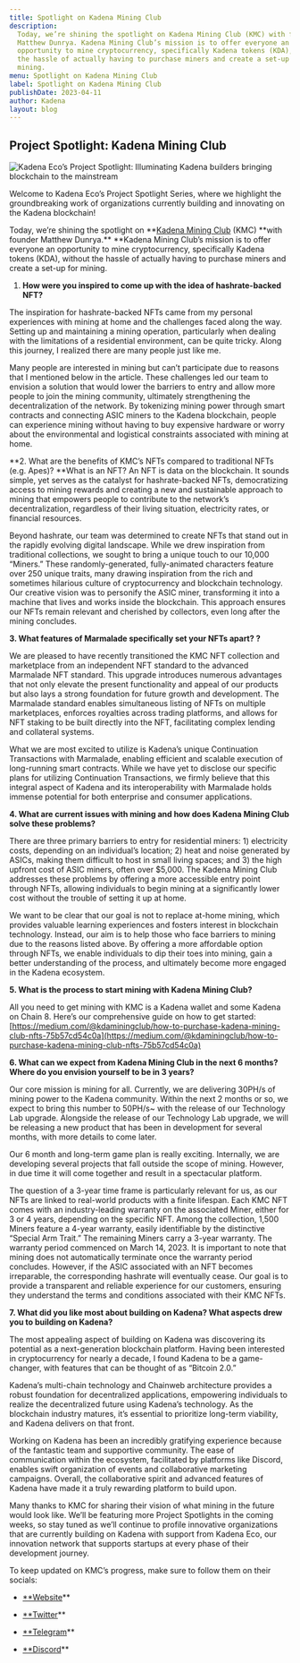 ```yaml
---
title: Spotlight on Kadena Mining Club
description:
  Today, we’re shining the spotlight on Kadena Mining Club (KMC) with founder
  Matthew Dunrya. Kadena Mining Club’s mission is to offer everyone an
  opportunity to mine cryptocurrency, specifically Kadena tokens (KDA), without
  the hassle of actually having to purchase miners and create a set-up for
  mining.
menu: Spotlight on Kadena Mining Club
label: Spotlight on Kadena Mining Club
publishDate: 2023-04-11
author: Kadena
layout: blog
---
```


## Project Spotlight: Kadena Mining Club

![Kadena Eco’s Project Spotlight: Illuminating Kadena builders bringing blockchain to the mainstream](/assets/blog/1_uvrDltNpWnMpAt3ptGnk8A.webp)

Welcome to Kadena Eco’s Project Spotlight Series, where we highlight the
groundbreaking work of organizations currently building and innovating on the
Kadena blockchain!

Today, we’re shining the spotlight on
**[Kadena Mining Club](https://kdamining.club/) (KMC) **with founder Matthew
Dunrya.\*\* \*\*Kadena Mining Club’s mission is to offer everyone an opportunity
to mine cryptocurrency, specifically Kadena tokens (KDA), without the hassle of
actually having to purchase miners and create a set-up for mining.

1.  **How were you inspired to come up with the idea of hashrate-backed NFT?**

The inspiration for hashrate-backed NFTs came from my personal experiences with
mining at home and the challenges faced along the way. Setting up and
maintaining a mining operation, particularly when dealing with the limitations
of a residential environment, can be quite tricky. Along this journey, I
realized there are many people just like me.

Many people are interested in mining but can’t participate due to reasons that I
mentioned below in the article. These challenges led our team to envision a
solution that would lower the barriers to entry and allow more people to join
the mining community, ultimately strengthening the decentralization of the
network. By tokenizing mining power through smart contracts and connecting ASIC
miners to the Kadena blockchain, people can experience mining without having to
buy expensive hardware or worry about the environmental and logistical
constraints associated with mining at home.

**2. What are the benefits of KMC’s NFTs compared to traditional NFTs (e.g.
Apes)? **What is an NFT? An NFT is data on the blockchain. It sounds simple, yet
serves as the catalyst for hashrate-backed NFTs, democratizing access to mining
rewards and creating a new and sustainable approach to mining that empowers
people to contribute to the network’s decentralization, regardless of their
living situation, electricity rates, or financial resources.

Beyond hashrate, our team was determined to create NFTs that stand out in the
rapidly evolving digital landscape. While we drew inspiration from traditional
collections, we sought to bring a unique touch to our 10,000 “Miners.” These
randomly-generated, fully-animated characters feature over 250 unique traits,
many drawing inspiration from the rich and sometimes hilarious culture of
cryptocurrency and blockchain technology. Our creative vision was to personify
the ASIC miner, transforming it into a machine that lives and works inside the
blockchain. This approach ensures our NFTs remain relevant and cherished by
collectors, even long after the mining concludes.

**3. What features of Marmalade specifically set your NFTs apart? ?**

We are pleased to have recently transitioned the KMC NFT collection and
marketplace from an independent NFT standard to the advanced Marmalade NFT
standard. This upgrade introduces numerous advantages that not only elevate the
present functionality and appeal of our products but also lays a strong
foundation for future growth and development. The Marmalade standard enables
simultaneous listing of NFTs on multiple marketplaces, enforces royalties across
trading platforms, and allows for NFT staking to be built directly into the NFT,
facilitating complex lending and collateral systems.

What we are most excited to utilize is Kadena’s unique Continuation Transactions
with Marmalade, enabling efficient and scalable execution of long-running smart
contracts. While we have yet to disclose our specific plans for utilizing
Continuation Transactions, we firmly believe that this integral aspect of Kadena
and its interoperability with Marmalade holds immense potential for both
enterprise and consumer applications.

**4. What are current issues with mining and how does Kadena Mining Club solve
these problems?**

There are three primary barriers to entry for residential miners: 1) electricity
costs, depending on an individual’s location; 2) heat and noise generated by
ASICs, making them difficult to host in small living spaces; and 3) the high
upfront cost of ASIC miners, often over $5,000. The Kadena Mining Club addresses
these problems by offering a more accessible entry point through NFTs, allowing
individuals to begin mining at a significantly lower cost without the trouble of
setting it up at home.

We want to be clear that our goal is not to replace at-home mining, which
provides valuable learning experiences and fosters interest in blockchain
technology. Instead, our aim is to help those who face barriers to mining due to
the reasons listed above. By offering a more affordable option through NFTs, we
enable individuals to dip their toes into mining, gain a better understanding of
the process, and ultimately become more engaged in the Kadena ecosystem.

**5. What is the process to start mining with Kadena Mining Club?**

All you need to get mining with KMC is a Kadena wallet and some Kadena on
Chain 8. Here’s our comprehensive guide on how to get started:
[https://medium.com/@kdaminingclub/how-to-purchase-kadena-mining-club-nfts-75b57cd54c0a](https://medium.com/@kdaminingclub/how-to-purchase-kadena-mining-club-nfts-75b57cd54c0a)

**6. What can we expect from Kadena Mining Club in the next 6 months? Where do
you envision yourself to be in 3 years?**

Our core mission is mining for all. Currently, we are delivering 30PH/s of
mining power to the Kadena community. Within the next 2 months or so, we expect
to bring this number to 50PH/s~ with the release of our Technology Lab upgrade.
Alongside the release of our Technology Lab upgrade, we will be releasing a new
product that has been in development for several months, with more details to
come later.

Our 6 month and long-term game plan is really exciting. Internally, we are
developing several projects that fall outside the scope of mining. However, in
due time it will come together and result in a spectacular platform.

The question of a 3-year time frame is particularly relevant for us, as our NFTs
are linked to real-world products with a finite lifespan. Each KMC NFT comes
with an industry-leading warranty on the associated Miner, either for 3 or 4
years, depending on the specific NFT. Among the collection, 1,500 Miners feature
a 4-year warranty, easily identifiable by the distinctive “Special Arm Trait.”
The remaining Miners carry a 3-year warranty. The warranty period commenced on
March 14, 2023. It is important to note that mining does not automatically
terminate once the warranty period concludes. However, if the ASIC associated
with an NFT becomes irreparable, the corresponding hashrate will eventually
cease. Our goal is to provide a transparent and reliable experience for our
customers, ensuring they understand the terms and conditions associated with
their KMC NFTs.

**7. What did you like most about building on Kadena? What aspects drew you to
building on Kadena?**

The most appealing aspect of building on Kadena was discovering its potential as
a next-generation blockchain platform. Having been interested in cryptocurrency
for nearly a decade, I found Kadena to be a game-changer, with features that can
be thought of as “Bitcoin 2.0.”

Kadena’s multi-chain technology and Chainweb architecture provides a robust
foundation for decentralized applications, empowering individuals to realize the
decentralized future using Kadena’s technology. As the blockchain industry
matures, it’s essential to prioritize long-term viability, and Kadena delivers
on that front.

Working on Kadena has been an incredibly gratifying experience because of the
fantastic team and supportive community. The ease of communication within the
ecosystem, facilitated by platforms like Discord, enables swift organization of
events and collaborative marketing campaigns. Overall, the collaborative spirit
and advanced features of Kadena have made it a truly rewarding platform to build
upon.

Many thanks to KMC for sharing their vision of what mining in the future would
look like. We’ll be featuring more Project Spotlights in the coming weeks, so
stay tuned as we’ll continue to profile innovative organizations that are
currently building on Kadena with support from Kadena Eco, our innovation
network that supports startups at every phase of their development journey.

To keep updated on KMC’s progress, make sure to follow them on their socials:

- [\*\*Website](https://kdamining.club/)\*\*

- [\*\*Twitter](https://twitter.com/KDAMiningClub)\*\*

- [\*\*Telegram](https://t.me/KadenaMiningClub)\*\*

- [\*\*Discord](https://discord.com/invite/kdaminingclub)\*\*
